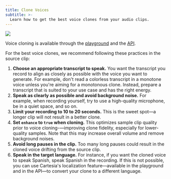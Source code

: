 ```yaml
---
title: Clone Voices
subtitle: >-
  Learn how to get the best voice clones from your audio clips.
---
```


<Frame>
  <img src="/assets/images/clone.png" />
</Frame>

Voice cloning is available through the [playground](https://play.cartesia.ai) and the [API](/docs/reference/api/sonic/clone-voice).

For the best voice clones, we recommend following these practices in the source clip:

1. **Choose an appropriate transcript to speak.** You want the transcript you record to align as closely as possible with the voice you want to generate. For example, don't read a colorless transcript in a monotone voice unless you're aiming for a monotonous clone. Instead, prepare a transcript that is suited to your use case and has the right energy.
2. **Speak as clearly as possible and avoid background noise.** For example, when recording yourself, try to use a high-quality microphone, be in a quiet space, and so on.
3. **Limit your recording to 10 to 20 seconds.** This is the sweet spot—a longer clip will not result in a better clone.
4. **Set `enhance` to `true` when cloning.** This optimizes sample clip quality prior to voice cloning-—improving clone fidelity, especially for lower-quality samples. Note that this may increase overall volume and remove background noises.
5. **Avoid long pauses in the clip.** Too many long pauses could result in the cloned voice drifting from the source clip.
6. **Speak in the target language.** For instance, if you want the cloned voice to speak Spanish, speak Spanish in the recording. If this is not possible, you can use Cartesia's localization feature—available in the playground and in the API—to convert your clone to a different language.
